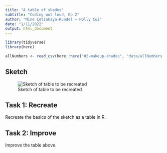 ```yaml
---
title: "A table of shades"
subtitle: "Coding out loud, Ep 2"
author: "Mine Çetinkaya-Rundel + Holly Cui"
date: "1/11/2022"
output: html_document
---
```


```r
library(tidyverse)
library(here)
```

```r
allNumbers <- read_csv(here::here("02-makeup-shades", "data/allNumbers.csv"))
```

## Sketch

![Sketch of table to be recreated](images/sketch.png)

## Task 1: Recreate

Recreate the basics of the sketch as a table in R.

## Task 2: Improve

Improve the table above.

